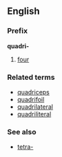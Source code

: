 ==English==
===Prefix===
'''quadri-'''

#[[four]]

===Related terms===
*[[quadriceps]]
*[[quadrifoil]]
*[[quadrilateral]]
*[[quadriliteral]]

===See also===
*[[tetra-]]